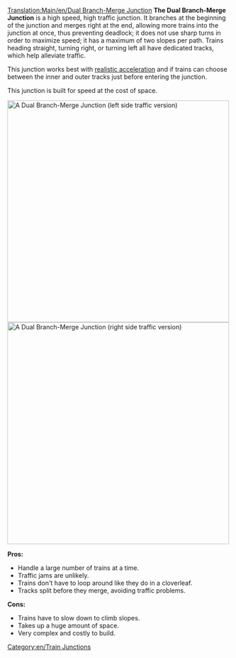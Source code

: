 [[Translation:Main/en/Dual Branch-Merge Junction]]{{en/Junctionsmenu}}
'''The Dual Branch-Merge Junction''' is a high speed, high traffic junction. It branches at the beginning of the junction and merges right at the end, allowing more trains into the junction at once, thus preventing deadlock; it does not use sharp turns in order to maximize speed; it has a maximum of two slopes per path. Trains heading straight, turning right, or turning left all have dedicated tracks, which help alleviate traffic.

This junction works best with [[Main/en/Realistic acceleration|realistic acceleration]] and if trains can choose between the inner and outer tracks just before entering the junction.

This junction is built for speed at the cost of space.

[[File:en/DuelBranchMerge.png|thumb|center|500px|A Dual Branch-Merge Junction (left side traffic version)]]
[[File:en/DuelBranchMerge RightSide.png|thumb|center|500px|A Dual Branch-Merge Junction (right side traffic version)]]

'''Pros:'''
*Handle a large number of trains at a time.
*Traffic jams are unlikely.
*Trains don't have to loop around like they do in a cloverleaf.
*Tracks split before they merge, avoiding traffic problems.

'''Cons:'''
*Trains have to slow down to climb slopes.
*Takes up a huge amount of space.
*Very complex and costly to build.

[[Category:en/Train Junctions]]